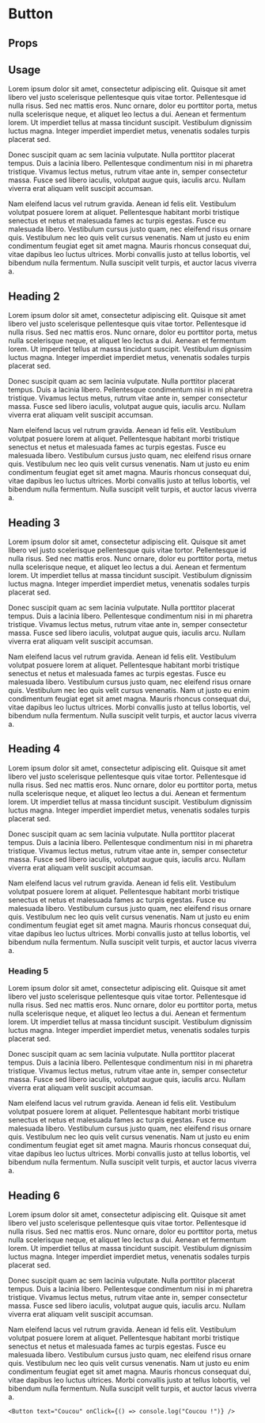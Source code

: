 
# Button

## Props

## Usage

Lorem ipsum dolor sit amet, consectetur adipiscing elit. Quisque sit amet libero vel justo scelerisque pellentesque quis vitae tortor. Pellentesque id nulla risus. Sed nec mattis eros. Nunc ornare, dolor eu porttitor porta, metus nulla scelerisque neque, et aliquet leo lectus a dui. Aenean et fermentum lorem. Ut imperdiet tellus at massa tincidunt suscipit. Vestibulum dignissim luctus magna. Integer imperdiet imperdiet metus, venenatis sodales turpis placerat sed.

Donec suscipit quam ac sem lacinia vulputate. Nulla porttitor placerat tempus. Duis a lacinia libero. Pellentesque condimentum nisi in mi pharetra tristique. Vivamus lectus metus, rutrum vitae ante in, semper consectetur massa. Fusce sed libero iaculis, volutpat augue quis, iaculis arcu. Nullam viverra erat aliquam velit suscipit accumsan.

Nam eleifend lacus vel rutrum gravida. Aenean id felis elit. Vestibulum volutpat posuere lorem at aliquet. Pellentesque habitant morbi tristique senectus et netus et malesuada fames ac turpis egestas. Fusce eu malesuada libero. Vestibulum cursus justo quam, nec eleifend risus ornare quis. Vestibulum nec leo quis velit cursus venenatis. Nam ut justo eu enim condimentum feugiat eget sit amet magna. Mauris rhoncus consequat dui, vitae dapibus leo luctus ultrices. Morbi convallis justo at tellus lobortis, vel bibendum nulla fermentum. Nulla suscipit velit turpis, et auctor lacus viverra a.

## Heading 2

Lorem ipsum dolor sit amet, consectetur adipiscing elit. Quisque sit amet libero vel justo scelerisque pellentesque quis vitae tortor. Pellentesque id nulla risus. Sed nec mattis eros. Nunc ornare, dolor eu porttitor porta, metus nulla scelerisque neque, et aliquet leo lectus a dui. Aenean et fermentum lorem. Ut imperdiet tellus at massa tincidunt suscipit. Vestibulum dignissim luctus magna. Integer imperdiet imperdiet metus, venenatis sodales turpis placerat sed.

Donec suscipit quam ac sem lacinia vulputate. Nulla porttitor placerat tempus. Duis a lacinia libero. Pellentesque condimentum nisi in mi pharetra tristique. Vivamus lectus metus, rutrum vitae ante in, semper consectetur massa. Fusce sed libero iaculis, volutpat augue quis, iaculis arcu. Nullam viverra erat aliquam velit suscipit accumsan.

Nam eleifend lacus vel rutrum gravida. Aenean id felis elit. Vestibulum volutpat posuere lorem at aliquet. Pellentesque habitant morbi tristique senectus et netus et malesuada fames ac turpis egestas. Fusce eu malesuada libero. Vestibulum cursus justo quam, nec eleifend risus ornare quis. Vestibulum nec leo quis velit cursus venenatis. Nam ut justo eu enim condimentum feugiat eget sit amet magna. Mauris rhoncus consequat dui, vitae dapibus leo luctus ultrices. Morbi convallis justo at tellus lobortis, vel bibendum nulla fermentum. Nulla suscipit velit turpis, et auctor lacus viverra a.

## Heading 3

Lorem ipsum dolor sit amet, consectetur adipiscing elit. Quisque sit amet libero vel justo scelerisque pellentesque quis vitae tortor. Pellentesque id nulla risus. Sed nec mattis eros. Nunc ornare, dolor eu porttitor porta, metus nulla scelerisque neque, et aliquet leo lectus a dui. Aenean et fermentum lorem. Ut imperdiet tellus at massa tincidunt suscipit. Vestibulum dignissim luctus magna. Integer imperdiet imperdiet metus, venenatis sodales turpis placerat sed.

Donec suscipit quam ac sem lacinia vulputate. Nulla porttitor placerat tempus. Duis a lacinia libero. Pellentesque condimentum nisi in mi pharetra tristique. Vivamus lectus metus, rutrum vitae ante in, semper consectetur massa. Fusce sed libero iaculis, volutpat augue quis, iaculis arcu. Nullam viverra erat aliquam velit suscipit accumsan.

Nam eleifend lacus vel rutrum gravida. Aenean id felis elit. Vestibulum volutpat posuere lorem at aliquet. Pellentesque habitant morbi tristique senectus et netus et malesuada fames ac turpis egestas. Fusce eu malesuada libero. Vestibulum cursus justo quam, nec eleifend risus ornare quis. Vestibulum nec leo quis velit cursus venenatis. Nam ut justo eu enim condimentum feugiat eget sit amet magna. Mauris rhoncus consequat dui, vitae dapibus leo luctus ultrices. Morbi convallis justo at tellus lobortis, vel bibendum nulla fermentum. Nulla suscipit velit turpis, et auctor lacus viverra a.

## Heading 4

Lorem ipsum dolor sit amet, consectetur adipiscing elit. Quisque sit amet libero vel justo scelerisque pellentesque quis vitae tortor. Pellentesque id nulla risus. Sed nec mattis eros. Nunc ornare, dolor eu porttitor porta, metus nulla scelerisque neque, et aliquet leo lectus a dui. Aenean et fermentum lorem. Ut imperdiet tellus at massa tincidunt suscipit. Vestibulum dignissim luctus magna. Integer imperdiet imperdiet metus, venenatis sodales turpis placerat sed.

Donec suscipit quam ac sem lacinia vulputate. Nulla porttitor placerat tempus. Duis a lacinia libero. Pellentesque condimentum nisi in mi pharetra tristique. Vivamus lectus metus, rutrum vitae ante in, semper consectetur massa. Fusce sed libero iaculis, volutpat augue quis, iaculis arcu. Nullam viverra erat aliquam velit suscipit accumsan.

Nam eleifend lacus vel rutrum gravida. Aenean id felis elit. Vestibulum volutpat posuere lorem at aliquet. Pellentesque habitant morbi tristique senectus et netus et malesuada fames ac turpis egestas. Fusce eu malesuada libero. Vestibulum cursus justo quam, nec eleifend risus ornare quis. Vestibulum nec leo quis velit cursus venenatis. Nam ut justo eu enim condimentum feugiat eget sit amet magna. Mauris rhoncus consequat dui, vitae dapibus leo luctus ultrices. Morbi convallis justo at tellus lobortis, vel bibendum nulla fermentum. Nulla suscipit velit turpis, et auctor lacus viverra a.

### Heading 5

Lorem ipsum dolor sit amet, consectetur adipiscing elit. Quisque sit amet libero vel justo scelerisque pellentesque quis vitae tortor. Pellentesque id nulla risus. Sed nec mattis eros. Nunc ornare, dolor eu porttitor porta, metus nulla scelerisque neque, et aliquet leo lectus a dui. Aenean et fermentum lorem. Ut imperdiet tellus at massa tincidunt suscipit. Vestibulum dignissim luctus magna. Integer imperdiet imperdiet metus, venenatis sodales turpis placerat sed.

Donec suscipit quam ac sem lacinia vulputate. Nulla porttitor placerat tempus. Duis a lacinia libero. Pellentesque condimentum nisi in mi pharetra tristique. Vivamus lectus metus, rutrum vitae ante in, semper consectetur massa. Fusce sed libero iaculis, volutpat augue quis, iaculis arcu. Nullam viverra erat aliquam velit suscipit accumsan.

Nam eleifend lacus vel rutrum gravida. Aenean id felis elit. Vestibulum volutpat posuere lorem at aliquet. Pellentesque habitant morbi tristique senectus et netus et malesuada fames ac turpis egestas. Fusce eu malesuada libero. Vestibulum cursus justo quam, nec eleifend risus ornare quis. Vestibulum nec leo quis velit cursus venenatis. Nam ut justo eu enim condimentum feugiat eget sit amet magna. Mauris rhoncus consequat dui, vitae dapibus leo luctus ultrices. Morbi convallis justo at tellus lobortis, vel bibendum nulla fermentum. Nulla suscipit velit turpis, et auctor lacus viverra a.

## Heading 6

Lorem ipsum dolor sit amet, consectetur adipiscing elit. Quisque sit amet libero vel justo scelerisque pellentesque quis vitae tortor. Pellentesque id nulla risus. Sed nec mattis eros. Nunc ornare, dolor eu porttitor porta, metus nulla scelerisque neque, et aliquet leo lectus a dui. Aenean et fermentum lorem. Ut imperdiet tellus at massa tincidunt suscipit. Vestibulum dignissim luctus magna. Integer imperdiet imperdiet metus, venenatis sodales turpis placerat sed.

Donec suscipit quam ac sem lacinia vulputate. Nulla porttitor placerat tempus. Duis a lacinia libero. Pellentesque condimentum nisi in mi pharetra tristique. Vivamus lectus metus, rutrum vitae ante in, semper consectetur massa. Fusce sed libero iaculis, volutpat augue quis, iaculis arcu. Nullam viverra erat aliquam velit suscipit accumsan.

Nam eleifend lacus vel rutrum gravida. Aenean id felis elit. Vestibulum volutpat posuere lorem at aliquet. Pellentesque habitant morbi tristique senectus et netus et malesuada fames ac turpis egestas. Fusce eu malesuada libero. Vestibulum cursus justo quam, nec eleifend risus ornare quis. Vestibulum nec leo quis velit cursus venenatis. Nam ut justo eu enim condimentum feugiat eget sit amet magna. Mauris rhoncus consequat dui, vitae dapibus leo luctus ultrices. Morbi convallis justo at tellus lobortis, vel bibendum nulla fermentum. Nulla suscipit velit turpis, et auctor lacus viverra a.

```tsx
<Button text="Coucou" onClick={() => console.log("Coucou !")} />
```

